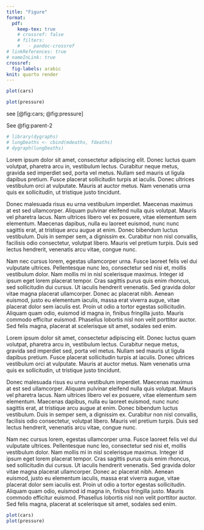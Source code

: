 ```yaml
---
title: "Figure"
format:
  pdf: 
    keep-tex: true
    # crossref: false
    # filters:
    #   - pandoc-crossref
# linkReferences: true
# nameInLink: true
crossref:
  fig-labels: arabic
knit: quarto render
---
```


```r
plot(cars)
```


```r
plot(pressure)
```

see [@fig:cars; @fig:pressure]




See @fig:parent-2

```r
# library(dygraphs)
# lungDeaths <- cbind(mdeaths, fdeaths)
# dygraph(lungDeaths)
```


Lorem ipsum dolor sit amet, consectetur adipiscing elit. Donec luctus quam volutpat, pharetra arcu in, vestibulum lectus. Curabitur neque metus, gravida sed imperdiet sed, porta vel metus. Nullam sed mauris ut ligula dapibus pretium. Fusce placerat sollicitudin turpis at iaculis. Donec ultrices vestibulum orci at vulputate. Mauris at auctor metus. Nam venenatis urna quis ex sollicitudin, ut tristique justo tincidunt.

Donec malesuada risus eu urna vestibulum imperdiet. Maecenas maximus at est sed ullamcorper. Aliquam pulvinar eleifend nulla quis volutpat. Mauris vel pharetra lacus. Nam ultrices libero vel ex posuere, vitae elementum sem elementum. Maecenas dapibus, nulla eu laoreet euismod, nunc nunc sagittis erat, at tristique arcu augue at enim. Donec bibendum luctus vestibulum. Duis in semper sem, a dignissim ex. Curabitur non nisl convallis, facilisis odio consectetur, volutpat libero. Mauris vel pretium turpis. Duis sed lectus hendrerit, venenatis arcu vitae, congue nunc.

Nam nec cursus lorem, egestas ullamcorper urna. Fusce laoreet felis vel dui vulputate ultrices. Pellentesque nunc leo, consectetur sed nisi et, mollis vestibulum dolor. Nam mollis mi in nisl scelerisque maximus. Integer id ipsum eget lorem placerat tempor. Cras sagittis purus quis enim rhoncus, sed sollicitudin dui cursus. Ut iaculis hendrerit venenatis. Sed gravida dolor vitae magna placerat ullamcorper. Donec ac placerat nibh. Aenean euismod, justo eu elementum iaculis, massa erat viverra augue, vitae placerat dolor sem iaculis est. Proin ut odio a tortor egestas sollicitudin. Aliquam quam odio, euismod id magna in, finibus fringilla justo. Mauris commodo efficitur euismod. Phasellus lobortis nisl non velit porttitor auctor. Sed felis magna, placerat at scelerisque sit amet, sodales sed enim.

Lorem ipsum dolor sit amet, consectetur adipiscing elit. Donec luctus quam volutpat, pharetra arcu in, vestibulum lectus. Curabitur neque metus, gravida sed imperdiet sed, porta vel metus. Nullam sed mauris ut ligula dapibus pretium. Fusce placerat sollicitudin turpis at iaculis. Donec ultrices vestibulum orci at vulputate. Mauris at auctor metus. Nam venenatis urna quis ex sollicitudin, ut tristique justo tincidunt.

Donec malesuada risus eu urna vestibulum imperdiet. Maecenas maximus at est sed ullamcorper. Aliquam pulvinar eleifend nulla quis volutpat. Mauris vel pharetra lacus. Nam ultrices libero vel ex posuere, vitae elementum sem elementum. Maecenas dapibus, nulla eu laoreet euismod, nunc nunc sagittis erat, at tristique arcu augue at enim. Donec bibendum luctus vestibulum. Duis in semper sem, a dignissim ex. Curabitur non nisl convallis, facilisis odio consectetur, volutpat libero. Mauris vel pretium turpis. Duis sed lectus hendrerit, venenatis arcu vitae, congue nunc.

Nam nec cursus lorem, egestas ullamcorper urna. Fusce laoreet felis vel dui vulputate ultrices. Pellentesque nunc leo, consectetur sed nisi et, mollis vestibulum dolor. Nam mollis mi in nisl scelerisque maximus. Integer id ipsum eget lorem placerat tempor. Cras sagittis purus quis enim rhoncus, sed sollicitudin dui cursus. Ut iaculis hendrerit venenatis. Sed gravida dolor vitae magna placerat ullamcorper. Donec ac placerat nibh. Aenean euismod, justo eu elementum iaculis, massa erat viverra augue, vitae placerat dolor sem iaculis est. Proin ut odio a tortor egestas sollicitudin. Aliquam quam odio, euismod id magna in, finibus fringilla justo. Mauris commodo efficitur euismod. Phasellus lobortis nisl non velit porttitor auctor. Sed felis magna, placerat at scelerisque sit amet, sodales sed enim.

```r
plot(cars)
plot(pressure)
```









